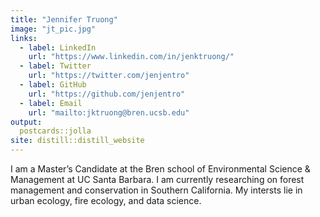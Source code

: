 ```yaml
---
title: "Jennifer Truong"
image: "jt_pic.jpg"
links:
  - label: LinkedIn
    url: "https://www.linkedin.com/in/jenktruong/"
  - label: Twitter
    url: "https://twitter.com/jenjentro"
  - label: GitHub
    url: "https://github.com/jenjentro"
  - label: Email
    url: "mailto:jktruong@bren.ucsb.edu"
output:
  postcards::jolla
site: distill::distill_website
---
```

 
I am a Master's Candidate at the Bren school of Environmental Science & Management at UC Santa Barbara. I am currently researching on forest management and conservation in Southern California. My intersts lie in urban ecology, fire ecology, and data science. 
